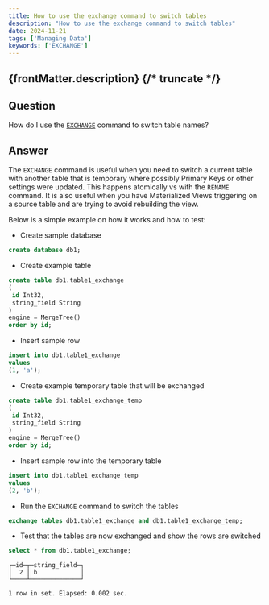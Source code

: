 ```yaml
---
title: How to use the exchange command to switch tables
description: "How to use the exchange command to switch tables"
date: 2024-11-21
tags: ['Managing Data']
keywords: ['EXCHANGE']
---
```


{frontMatter.description}
{/* truncate */}
---

## Question

How do I use the [`EXCHANGE`](/docs/en/sql-reference/statements/exchange) command to switch table names?

## Answer

The `EXCHANGE` command is useful when you need to switch a current table with another table that is temporary where possibly Primary Keys or other settings were updated.
This happens atomically vs with the `RENAME` command.
It is also useful when you have Materialized Views triggering on a source table and are trying to avoid rebuilding the view.

Below is a simple example on how it works and how to test:
- Create sample database
```sql
create database db1;
```
- Create example table
```sql
create table db1.table1_exchange
(
 id Int32,
 string_field String
)
engine = MergeTree()
order by id;
```
- Insert sample row
```sql
insert into db1.table1_exchange
values
(1, 'a');
```
- Create example temporary table that will be exchanged
```sql
create table db1.table1_exchange_temp
(
 id Int32,
 string_field String
)
engine = MergeTree()
order by id;
```
- Insert sample row into the temporary table
```sql
insert into db1.table1_exchange_temp
values
(2, 'b');
```
- Run the `EXCHANGE` command to switch the tables
```sql
exchange tables db1.table1_exchange and db1.table1_exchange_temp;
```
- Test that the tables are now exchanged and show the rows are switched
```sql
select * from db1.table1_exchange;
```

```text
┌─id─┬─string_field─┐
│  2 │ b            │
└────┴──────────────┘

1 row in set. Elapsed: 0.002 sec. 
```
